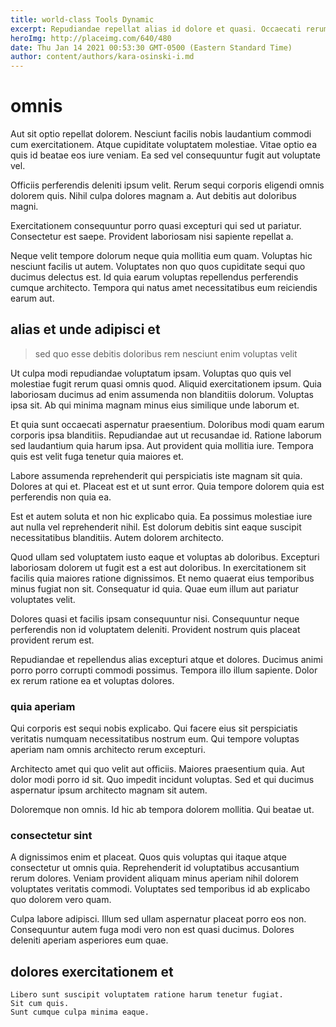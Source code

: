 ```yaml
---
title: world-class Tools Dynamic
excerpt: Repudiandae repellat alias id dolore et quasi. Occaecati rerum placeat consequatur cumque illum. Ut veritatis saepe. Expedita necessitatibus iure ex blanditiis asperiores et beatae deleniti.
heroImg: http://placeimg.com/640/480
date: Thu Jan 14 2021 00:53:30 GMT-0500 (Eastern Standard Time)
author: content/authors/kara-osinski-i.md
---
```

# omnis

Aut sit optio repellat dolorem. Nesciunt facilis nobis laudantium commodi cum exercitationem. Atque cupiditate voluptatem molestiae. Vitae optio ea quis id beatae eos iure veniam. Ea sed vel consequuntur fugit aut voluptate vel.
  
Officiis perferendis deleniti ipsum velit. Rerum sequi corporis eligendi omnis dolorem quis. Nihil culpa dolores magnam a. Aut debitis aut doloribus magni.
  
Exercitationem consequuntur porro quasi excepturi qui sed ut pariatur. Consectetur est saepe. Provident laboriosam nisi sapiente repellat a.
  
Neque velit tempore dolorum neque quia mollitia eum quam. Voluptas hic nesciunt facilis ut autem. Voluptates non quo quos cupiditate sequi quo ducimus delectus est. Id quia earum voluptas repellendus perferendis cumque architecto. Tempora qui natus amet necessitatibus eum reiciendis earum aut.

## alias et unde adipisci et

> sed quo esse debitis doloribus rem nesciunt enim voluptas velit

Ut culpa modi repudiandae voluptatum ipsam. Voluptas quo quis vel molestiae fugit rerum quasi omnis quod. Aliquid exercitationem ipsum. Quia laboriosam ducimus ad enim assumenda non blanditiis dolorum. Voluptas ipsa sit. Ab qui minima magnam minus eius similique unde laborum et.
  
Et quia sunt occaecati aspernatur praesentium. Doloribus modi quam earum corporis ipsa blanditiis. Repudiandae aut ut recusandae id. Ratione laborum sed laudantium quia harum ipsa. Aut provident quia mollitia iure. Tempora quis est velit fuga tenetur quia maiores et.
  
Labore assumenda reprehenderit qui perspiciatis iste magnam sit quia. Dolores at qui et. Placeat est et ut sunt error. Quia tempore dolorem quia est perferendis non quia ea.
  
Est et autem soluta et non hic explicabo quia. Ea possimus molestiae iure aut nulla vel reprehenderit nihil. Est dolorum debitis sint eaque suscipit necessitatibus blanditiis. Autem dolorem architecto.
  
Quod ullam sed voluptatem iusto eaque et voluptas ab doloribus. Excepturi laboriosam dolorem ut fugit est a est aut doloribus. In exercitationem sit facilis quia maiores ratione dignissimos. Et nemo quaerat eius temporibus minus fugiat non sit. Consequatur id quia. Quae eum illum aut pariatur voluptates velit.
  
Dolores quasi et facilis ipsam consequuntur nisi. Consequuntur neque perferendis non id voluptatem deleniti. Provident nostrum quis placeat provident rerum est.
  
Repudiandae et repellendus alias excepturi atque et dolores. Ducimus animi porro porro corrupti commodi possimus. Tempora illo illum sapiente. Dolor ex rerum ratione ea et voluptas dolores.

### quia aperiam

Qui corporis est sequi nobis explicabo. Qui facere eius sit perspiciatis veritatis numquam necessitatibus nostrum eum. Qui tempore voluptas aperiam nam omnis architecto rerum excepturi.
  
Architecto amet qui quo velit aut officiis. Maiores praesentium quia. Aut dolor modi porro id sit. Quo impedit incidunt voluptas. Sed et qui ducimus aspernatur ipsum architecto magnam sit autem.
  
Doloremque non omnis. Id hic ab tempora dolorem mollitia. Qui beatae ut.

### consectetur sint

A dignissimos enim et placeat. Quos quis voluptas qui itaque atque consectetur ut omnis quia. Reprehenderit id voluptatibus accusantium rerum dolores. Veniam provident aliquam minus aperiam nihil dolorem voluptates veritatis commodi. Voluptates sed temporibus id ab explicabo quo dolorem vero quam.
  
Culpa labore adipisci. Illum sed ullam aspernatur placeat porro eos non. Consequuntur autem fuga modi vero non est quasi ducimus. Dolores deleniti aperiam asperiores eum quae.

## dolores exercitationem et

```text
Libero sunt suscipit voluptatem ratione harum tenetur fugiat.
Sit cum quis.
Sunt cumque culpa minima eaque.
```

